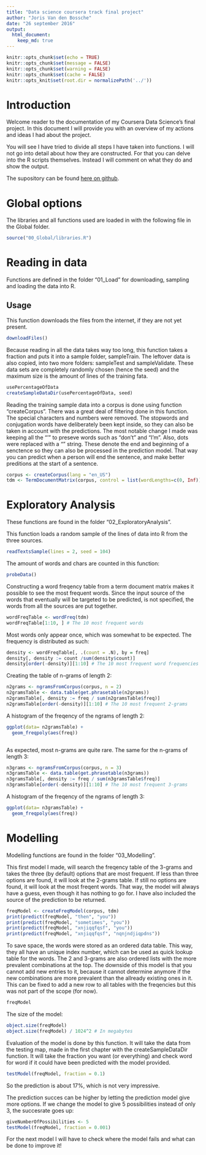 ```yaml
---
title: "Data science coursera track final project"
author: "Joris Van den Bossche"
date: "26 september 2016"
output: 
  html_document:
    keep_md: true
---
```


```r
knitr::opts_chunk$set(echo = TRUE)
knitr::opts_chunk$set(message = FALSE)
knitr::opts_chunk$set(warning = FALSE)
knitr::opts_chunk$set(cache = FALSE)
knitr::opts_knit$set(root.dir = normalizePath('../'))
```

# Introduction
Welcome reader to the documentation of my Coursera Data Science's final project. In this document I will provide you with an overview of my actions and ideas I had about the project.

You will see I have tried to divide all steps I have taken into functions. I will not go into detail about how they are constructed. For that you can delve into the R scripts themselves. Instead I will comment on what they do and show the output.

The supository can be found [here on github](https://github.com/JorisVdBos/Data-Science-Capstone).

# Global options
The libraries and all functions used are loaded in with the following file in the Global folder.
```r
source("00_Global/libraries.R")
```


# Reading in data
Functions are defined in the folder "01_Load" for downloading, sampling and loading the data into R.

## Usage
This function downloads the files from the internet, if they are not yet present.
```r
downloadFiles()
```

Because reading in all the data takes way too long, this function takes a fraction and puts it into a sample folder, sampleTrain. The leftover data is also copied, into two more folders: sampleTest and sampleValidate. These data sets are completely randomly chosen (hence the seed) and the maximum size is the amount of lines of the training fata.
```r
usePercentageOfData
createSampleDataDir(usePercentageOfData, seed)
```

Reading the training sample data into a corpus is done using function "createCorpus". There was a great deal of filtering done in this function. The special characters and numbers were removed. The stopwords and conjugation words have deliberately been kept inside, so they can also be taken in account with the predictions. The most notable change I made was keeping all the "'" to preseve words such as "don't" and "I'm". Also, dots were replaced with a "\n" string. These denote the end and beginning of a senctence so they can also be processed in the prediction model. That way you can predict when a person will end the sentence, and make better preditions at the start of a sentence.
```r
corpus <- createCorpus(lang = "en_US")
tdm <- TermDocumentMatrix(corpus, control = list(wordLengths=c(0, Inf)))
```

# Exploratory Analysis
These functions are found in the folder "02_ExploratoryAnalysis".

This function loads a random sample of the lines of data into R from the three sources.
```r
readTextsSample(lines = 2, seed = 104)
```

The amount of words and chars are counted in this function:
```r
probeData()
```


Constructing a word freqency table from a term document matrix makes it possible to see the most frequent words. Since the input source of the words that eventually will be targeted to be predicted, is not specified, the words from all the sources are put together.
```r
wordFreqTable <- wordFreq(tdm)
wordFreqTable[1:10, ] # The 10 most frequent words
```

Most words only appear once, which was somewhat to be expected. The frequency is distributed as such:
```r
density <- wordFreqTable[, .(count = .N), by = freq]
density[, density := count /sum(density$count)]
density[order(-density)][1:10] # The 10 most frequent word frequencies
```

Creating the table of n-grams of length 2:
```r
n2grams <- ngramsFromCorpus(corpus, n = 2)
n2gramsTable <- data.table(get.phrasetable(n2grams))
n2gramsTable[, density := freq / sum(n2gramsTable$freq)]
n2gramsTable[order(-density)][1:10] # The 10 most frequent 2-grams
```

A histogram of the freqency of the ngrams of length 2:
```r
ggplot(data= n2gramsTable) + 
  geom_freqpoly(aes(freq))
```
```r

```

As expected, most n-grams are quite rare. The same for the n-grams of length 3:
```r
n3grams <- ngramsFromCorpus(corpus, n = 3)
n3gramsTable <- data.table(get.phrasetable(n3grams))
n3gramsTable[, density := freq / sum(n3gramsTable$freq)]
n3gramsTable[order(-density)][1:10] # The 10 most frequent 3-grams
```

A histogram of the freqency of the ngrams of length 3:
```r
ggplot(data= n3gramsTable) + 
  geom_freqpoly(aes(freq))
```

# Modelling
Modelling functions are found in the folder "03_Modelling".

This first model I made, will search the freqency table of the 3-grams and takes the three (by default) options that are most frequent. If less than three options are found, it will look at the 2-grams table. If still no options are found, it will look at the most freqent words. That way, the model will always have a guess, even though it has nothing to go for. I have also included the source of the prediction to be returned.
```r
freqModel <- createFreqModel(corpus, tdm)
print(predict(freqModel, "then", "you"))
print(predict(freqModel, "sometimes", "you"))
print(predict(freqModel, "xnjiqqfqsf", "you"))
print(predict(freqModel, "xnjiqqfqsf", "nqnjndjiqpdns"))
```

To save space, the words were stored as an ordered data table. This way, they all have an unique index number, which can be used as quick lookup table for the words. The 2 and 3-grams are also ordered lists with the more prevalent combinations at the top. The downside of this model is that you cannot add new entries to it, because it cannot determine anymore if the new combinations are more prevalent than the allready existing ones in it. This can be fixed to add a new row to all tables with the freqencies but this was not part of the scope (for now).
```r
freqModel
```

The size of the model:
```r
object.size(freqModel)
object.size(freqModel) / 1024^2 # In megabytes
```

Evaluation of the model is done by this function. It will take the data from the testing map, made in the first chapter with the createSampleDataDir function. It will take the fraction you want (or everything) and check word for word if it could have been predicted with the model provided.
```r
testModel(freqModel, fraction = 0.1)
```

So the prediction is about 17%, which is not very impressive.

The prediction succes can be higher by letting the prediction model give more options. If we change the model to give 5 possibilities instead of only 3, the succesrate goes up:
```r
giveNumberOfPossibilities <- 5
testModel(freqModel, fraction = 0.001)
```

For the next model I will have to check where the model fails and what can be done to improve it!